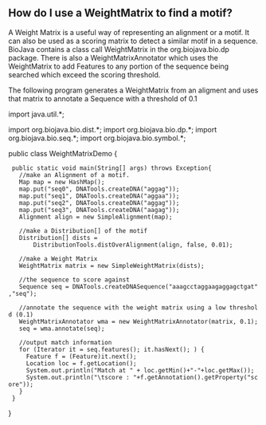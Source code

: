 == How do I use a WeightMatrix to find a motif? ==

A Weight Matrix is a useful way of representing an alignment or a motif. It can also be used as a scoring matrix to detect a similar motif in a sequence. BioJava contains a class call WeightMatrix in the org.biojava.bio.dp package. There is also a WeightMatrixAnnotator which uses the WeightMatrix to add Features to any portion of the sequence being searched which exceed the scoring threshold.

The following program generates a WeightMatrix from an aligment and uses that matrix to annotate a Sequence with a threshold of 0.1

<java>
import java.util.*;

import org.biojava.bio.dist.*;
import org.biojava.bio.dp.*;
import org.biojava.bio.seq.*;
import org.biojava.bio.symbol.*;

public class WeightMatrixDemo {
  public static void main(String[] args) throws Exception{
    //make an Alignment of a motif.
    Map map = new HashMap();
    map.put("seq0", DNATools.createDNA("aggag"));
    map.put("seq1", DNATools.createDNA("aggaa"));
    map.put("seq2", DNATools.createDNA("aggag"));
    map.put("seq3", DNATools.createDNA("aagag"));
    Alignment align = new SimpleAlignment(map);

    //make a Distribution[] of the motif
    Distribution[] dists =
        DistributionTools.distOverAlignment(align, false, 0.01);

    //make a Weight Matrix
    WeightMatrix matrix = new SimpleWeightMatrix(dists);

    //the sequence to score against
    Sequence seq = DNATools.createDNASequence("aaagcctaggaagaggagctgat","seq");

    //annotate the sequence with the weight matrix using a low threshold (0.1)
    WeightMatrixAnnotator wma = new WeightMatrixAnnotator(matrix, 0.1);
    seq = wma.annotate(seq);

    //output match information
    for (Iterator it = seq.features(); it.hasNext(); ) {
      Feature f = (Feature)it.next();
      Location loc = f.getLocation();
      System.out.println("Match at " + loc.getMin()+"-"+loc.getMax());
      System.out.println("\tscore : "+f.getAnnotation().getProperty("score"));
    }
  }
}
</java>